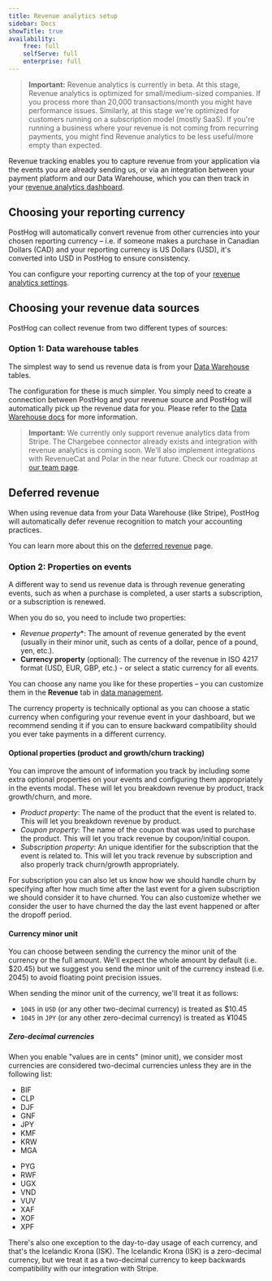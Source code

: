 ```yaml
---
title: Revenue analytics setup
sidebar: Docs
showTitle: true
availability:
    free: full
    selfServe: full
    enterprise: full
---
```


> **Important:** Revenue analytics is currently in beta. At this stage, Revenue analytics is optimized for small/medium-sized companies. If you process more than 20,000 transactions/month you might have performance issues. Similarly, at this stage we're optimized for customers running on a subscription model (mostly SaaS). If you're running a business where your revenue is not coming from recurring payments, you might find Revenue analytics to be less useful/more empty than expected.

Revenue tracking enables you to capture revenue from your application via the events you are already sending us, or via an integration between your payment platform and our Data Warehouse, which you can then track in your [revenue analytics dashboard](https://app.posthog.com/revenue_analytics).

<ProductScreenshot
    imageLight = "https://res.cloudinary.com/dmukukwp6/image/upload/Screenshot_2025_09_05_at_14_05_35_288e8e0d6c.png" 
    imageDark = "https://res.cloudinary.com/dmukukwp6/image/upload/Screenshot_2025_09_05_at_14_06_29_e4fe61d678.png"
    alt="Revenue analytics dashboard view" 
    classes="rounded"
/>

## Choosing your reporting currency

PostHog will automatically convert revenue from other currencies into your chosen reporting currency – i.e. if someone makes a purchase in Canadian Dollars (CAD) and your reporting currency is US Dollars (USD), it's converted into USD in PostHog to ensure consistency.

You can configure your reporting currency at the top of your [revenue analytics settings](https://app.posthog.com/data-management/revenue).

<ProductScreenshot
    imageLight = "https://res.cloudinary.com/dmukukwp6/image/upload/Screenshot_2025_09_05_at_15_10_24_15de3d52e1.png" 
    imageDark = "https://res.cloudinary.com/dmukukwp6/image/upload/Screenshot_2025_09_05_at_15_10_32_a6e6330e13.png"
    alt="Revenue analytics currency picker" 
    classes="rounded"
/>

## Choosing your revenue data sources

PostHog can collect revenue from two different types of sources:

### Option 1: Data warehouse tables

The simplest way to send us revenue data is from your [Data Warehouse](/data-warehouse) tables.

<ProductScreenshot
    imageLight="https://res.cloudinary.com/dmukukwp6/image/upload/Screenshot_2025_09_05_at_14_18_19_eeec8127a9.png" 
    imageDark="https://res.cloudinary.com/dmukukwp6/image/upload/Screenshot_2025_09_05_at_14_18_30_c7ad45d637.png"
    alt="Data warehouse tables setup"
    classes="rounded"
/>

The configuration for these is much simpler. You simply need to create a connection between PostHog and your revenue source and PostHog will automatically pick up the revenue data for you.
Please refer to the [Data Warehouse docs](/data-warehouse) for more information.

> **Important:** We currently only support revenue analytics data from Stripe. The Chargebee connector already exists and integration with revenue analytics is coming soon. We'll also implement integrations with RevenueCat and Polar in the near future. Check our roadmap at [our team page](/teams/revenue-analytics).

## Deferred revenue

When using revenue data from your Data Warehouse (like Stripe), PostHog will automatically defer revenue recognition to match your accounting practices.

You can learn more about this on the [deferred revenue](/docs/revenue-analytics/deferred-revenue) page.

### Option 2: Properties on events

A different way to send us revenue data is through revenue generating events, such as when a purchase is completed, a user starts a subscription, or a subscription is renewed.

When you do so, you need to include two properties:

- *Revenue property**: The amount of revenue generated by the event (usually in their minor unit, such as cents of a dollar, pence of a pound, yen, etc.).
- **Currency property** (optional): The currency of the revenue in ISO 4217 format (USD, EUR, GBP, etc.) - or select a static currency for all events.

You can choose any name you like for these properties – you can customize them in the **Revenue** tab in [data management](https://app.posthog.com/data-management/revenue).

<ProductScreenshot
    imageLight="https://res.cloudinary.com/dmukukwp6/image/upload/Screenshot_2025_09_05_at_14_10_38_7b13b4bd4a.png" 
    imageDark="https://res.cloudinary.com/dmukukwp6/image/upload/Screenshot_2025_09_05_at_14_10_55_a3cb5c4204.png"
    alt="Events setup"
    classes="rounded"
/>

The currency property is technically optional as you can choose a static currency when configuring your revenue event in your dashboard, but we recommend sending it if you can to ensure backward compatibility should you ever take payments in a different currency.

#### Optional properties (product and growth/churn tracking)

You can improve the amount of information you track by including some extra optional properties on your events and configuring them appropriately in the events modal.
These will let you breakdown revenue by product, track growth/churn, and more.

- *Product property*: The name of the product that the event is related to. This will let you breakdown revenue by product.
- *Coupon property*: The name of the coupon that was used to purchase the product. This will let you track revenue by coupon/initial coupon.
- *Subscription property*: An unique identifier for the subscription that the event is related to. This will let you track revenue by subscription and also properly track churn/growth appropriately.

For subscription you can also let us know how we should handle churn by specifying after how much time after the last event for a given subscription we should consider it to have churned.
You can also customize whether we consider the user to have churned the day the last event happened or after the dropoff period.

#### Currency minor unit

You can choose between sending the currency the minor unit of the currency or the full amount.
We'll expect the whole amount by default (i.e. $20.45) but we suggest you send the minor unit of the currency instead (i.e. 2045) to avoid floating point precision issues.

When sending the minor unit of the currency, we'll treat it as follows:
- `1045` in `USD` (or any other two-decimal currency) is treated as $10.45
- `1045` in `JPY` (or any other zero-decimal currency) is treated as ¥1045

##### Zero-decimal currencies

When you enable "values are in cents" (minor unit), we consider most currencies are considered two-decimal currencies unless they are in the following list:

<div className="grid grid-cols-2 gap-2">
    <ul>
        <li>BIF</li>
        <li>CLP</li>
        <li>DJF</li>
        <li>GNF</li>
        <li>JPY</li>
        <li>KMF</li>
        <li>KRW</li>
        <li>MGA</li>
    </ul>
    <ul>
        <li>PYG</li>
        <li>RWF</li>
        <li>UGX</li>
        <li>VND</li>
        <li>VUV</li>
        <li>XAF</li>
        <li>XOF</li>
        <li>XPF</li>
    </ul>   
</div>

There's also one exception to the day-to-day usage of each currency, and that's the Icelandic Krona (ISK). The Icelandic Krona (ISK) is a zero-decimal currency, but we treat it as a two-decimal currency to keep backwards compatibility with our integration with Stripe.


